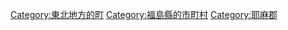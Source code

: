 {{Commonscat|Bandai, Fukushima}}
{{Catmore}}

{{DEFAULTSORT:Bandai}}
[[Category:東北地方的町|Category:東北地方的町]]
[[Category:福島縣的市町村|Category:福島縣的市町村]]
[[Category:耶麻郡|Category:耶麻郡]]